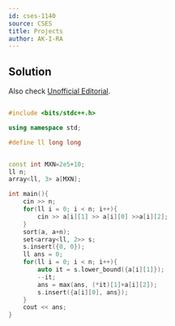 ```yaml
---
id: cses-1140
source: CSES
title: Projects
author: AK-I-RA
---
```


## Solution
 

Also check [Unofficial Editorial](https://codeforces.com/blog/entry/70018).

```cpp

#include <bits/stdc++.h>

using namespace std;

#define ll long long


const int MXN=2e5+10;
ll n;
array<ll, 3> a[MXN];

int main(){
    cin >> n;
    for(ll i = 0; i < n; i++){
        cin >> a[i][1] >> a[i][0] >>a[i][2];
    }
    sort(a, a+n); 
    set<array<ll, 2>> s;
    s.insert({0, 0}); 
    ll ans = 0;
    for(ll i = 0; i < n; i++){
        auto it = s.lower_bound({a[i][1]});
        --it;
        ans = max(ans, (*it)[1]+a[i][2]);
        s.insert({a[i][0], ans}); 
    }
    cout << ans;
}
```
